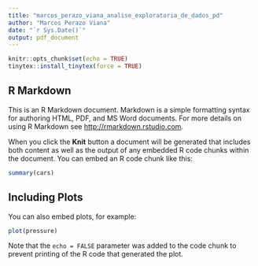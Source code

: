 ```yaml
---
title: "marcos_perazo_viana_analise_exploratoria_de_dados_pd"
author: "Marcos Perazo Viana"
date: "`r Sys.Date()`"
output: pdf_document
---
```


```r
knitr::opts_chunk$set(echo = TRUE)
tinytex::install_tinytex(force = TRUE)
```

## R Markdown

This is an R Markdown document. Markdown is a simple formatting syntax for authoring HTML, PDF, and MS Word documents. For more details on using R Markdown see <http://rmarkdown.rstudio.com>.

When you click the **Knit** button a document will be generated that includes both content as well as the output of any embedded R code chunks within the document. You can embed an R code chunk like this:

```r
summary(cars)
```

## Including Plots

You can also embed plots, for example:

```r
plot(pressure)
```

Note that the `echo = FALSE` parameter was added to the code chunk to prevent printing of the R code that generated the plot.

